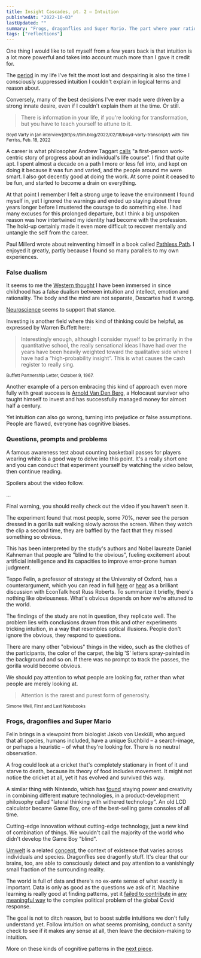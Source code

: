 ```yaml
---
title: Insight Cascades, pt. 2 — Intuition
publishedAt: "2022-10-03"
lastUpdated: ""
summary: "Frogs, dragonflies and Super Mario. The part where your rational mind tries to actively discredit intuition, to everyone's detriment."
tags: ["reflections"]
---
```


One thing I would like to tell myself from a few years back is that intuition
is a lot more powerful and takes into account much more than I gave it credit for.

The [period](/blog/switching-lanes) in my life I've felt the most lost and despairing
is also the time I consciously suppressed intuition I couldn't explain in logical
terms and reason about.

Conversely, many of the best decisions I've ever made were driven by a strong innate desire,
even if I couldn't explain them at the time. Or still.

> There is information in your life, if you're looking for transformation,
> but you have to teach yourself to attune to it.

<small>
  Boyd Varty in [an
  interview](https://tim.blog/2022/02/18/boyd-varty-transcript/) with Tim
  Ferriss, Feb. 18, 2022
</small>

A career is what philosopher Andrew Taggart [calls](https://qz.com/work/1342191/a-modern-workforce-needs-a-new-take-on-careers/)
"a first-person work-centric story of progress about an individual's life course". I find that quite apt.
I spent almost a decade on a path I more or less fell into, and kept on doing it because it was fun and varied, and the people around me were smart.
I also got decently good at doing the work. At some point it ceased to be fun, and started to become a drain on everything.

At that point I remember I felt a strong urge to leave the environment I found myself in, yet I ignored the warnings and ended up
staying about three years longer before I mustered the courage to do something else. I had many excuses for this prolonged
departure, but I think a big unspoken reason was how intertwined my identity had become with the profession.
The hold-up certainly made it even more difficult to recover mentally and untangle the self from the career.

Paul Millerd wrote about reinventing himself in a book called [Pathless Path](https://think-boundless.com/the-pathless-path/).
I enjoyed it greatly, partly because I found so many parallels to my own experiences.

### False dualism

It seems to me the [Western thought](https://www.britannica.com/event/Enlightenment-European-history)
I have been immersed in since childhood has a false dualism between intuition and intellect,
emotion and rationality. The body and the mind are not separate, Descartes had it wrong.

[Neuroscience](https://scitechconnect.elsevier.com/brief-history-explanation/) seems to support
that stance.

Investing is another field where this kind of thinking could be helpful, as expressed by Warren Buffett here:

> Interestingly enough, although I consider myself to be primarily in the quantitative school,
> the really sensational ideas I have had over the years have been heavily weighted toward
> the qualitative side where I have had a “high-probability insight”.
> This is what causes the cash register to really sing.

<small>Buffett Partnership Letter, October 9, 1967.</small>

Another example of a person embracing this kind of approach even more fully
with great success is [Arnold Van Den Berg](https://www.theinvestorspodcast.com/richer-wiser-happier/master-your-mind-w-arnold-van-den-berg/),
a Holocaust survivor who taught himself to invest and has successfully managed money for almost half a century.

Yet intuition can also go wrong, turning into prejudice or false assumptions. People are flawed, everyone has cognitive biases.

### Questions, prompts and problems

A famous awareness test about counting basketball passes for players wearing white is a good way to delve into this point.
It's a really short one and you can conduct that experiment yourself by watching the video below, then continue reading.

<YTPlayer url="https://www.youtube.com/watch?v=vJG698U2Mvo" />

Spoilers about the video follow.

...

Final warning, you should really check out the video if you haven't seen it.

The experiment found that most people, some 70%, never see the person dressed in a gorilla suit walking slowly across the screen.
When they watch the clip a second time, they are baffled by the fact that they missed something so obvious.

This has been interpreted by the study's authors and Nobel laureate Daniel Kahneman that people are "blind to the obvious",
fueling excitement about artificial intelligence and its capacities to improve error-prone human judgment.

Teppo Felin, a professor of strategy at the University of Oxford, has a counterargument, which you can read in full [here](https://aeon.co/essays/are-humans-really-blind-to-the-gorilla-on-the-basketball-court) or
[hear](https://www.econtalk.org/teppo-felin-on-blindness-rationality-and-perception/) as a brilliant discussion with EconTalk host Russ Roberts.
To summarize it briefly, there's nothing like obviousness. What's obvious depends on how we're attuned to the world.

The findings of the study are not in question, they replicate well. The problem lies with conclusions drawn from this and other experiments
tricking intuition, in a way that resembles optical illusions. People don't ignore the obvious, they respond to questions.

There are many other "obvious" things in the video, such as the clothes of the participants, the color of the carpet, the big 'S' letters spray-painted
in the background and so on. If there was no prompt to track the passes, the gorilla would become obvious.

We should pay attention to what people are looking for, rather than what people are merely looking at.

> Attention is the rarest and purest form of generosity.

<small>Simone Weil, First and Last Notebooks</small>

### Frogs, dragonflies and Super Mario

Felin brings in a viewpoint from biologist Jakob von Uexküll, who argued that all species, humans included,
have a unique Suchbild – a search-image, or perhaps a heuristic – of what they're looking for. There is no neutral observation.

A frog could look at a cricket that's completely stationary in front of it and starve to death, because its theory
of food includes movement. It might not notice the cricket at all, yet it has evolved and survived this way.

A similar thing with Nintendo, which has [found](https://en.wikipedia.org/wiki/Gunpei_Yokoi) staying power and creativity in
combining different mature technologies, in a product-development philosophy called "lateral thinking with withered technology".
An old LCD calculator became Game Boy, one of the best-selling game consoles of all time.

Cutting-edge innovation without cutting-edge technology, just a new kind of combination of things. We wouldn't call the majority of the world who didn't
develop the Game Boy "blind".

[Umwelt](https://eagleman.com/latest/umwelt/) is a related [concept](https://thekcpgroup.com/insights/insights-from-the-user-illusion),
the context of existence that varies across individuals and species. Dragonflies see dragonfly stuff.
It's clear that our brains, too, are able to consciously detect and pay attention to a vanishingly small fraction of the surrounding reality.

The world is full of data and there's no ex-ante sense of what exactly is important. Data is only as good as the questions we ask of it.
Machine learning is really good at finding patterns, yet it [failed to contribute](https://hbr.org/2022/03/why-ai-failed-to-live-up-to-its-potential-during-the-pandemic)
in [any meaningful way](https://www.technologyreview.com/2021/07/30/1030329/machine-learning-ai-failed-covid-hospital-diagnosis-pandemic/)
to the complex political problem of the global Covid response.

The goal is not to ditch reason, but to boost subtle intuitions we don't fully understand yet.
Follow intuition on what seems promising, conduct a sanity check to see if it makes any sense at all,
then leave the decision-making to intuition.

More on these kinds of cognitive patterns in the [next piece](/blog/insight-cascades-pt-3).
